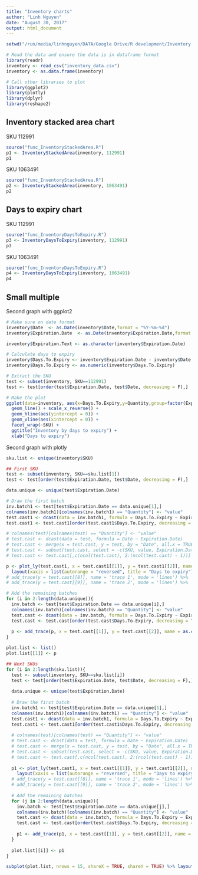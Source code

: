 ```yaml
---
title: "Inventory charts"
author: "Linh Nguyen"
date: "August 30, 2017"
output: html_document
---
```


```r
setwd("/run/media/linhnguyen/DATA/Google Drive/R development/Inventory charts")

# Read the data and ensure the data is in dataframe format
library(readr)
inventory <- read_csv("inventory_data.csv")
inventory <- as.data.frame(inventory)

# Call other libraries to plot
library(ggplot2)
library(plotly)
library(dplyr)
library(reshape2)
```

## Inventory stacked area chart

SKU 112991
```r
source("func_InventoryStackedArea.R")
p1 <- InventoryStackedArea(inventory, 112991)
p1
```

SKU 1063491
```r
source("func_InventoryStackedArea.R")
p2 <- InventoryStackedArea(inventory, 1063491)
p2
```

## Days to expiry chart

SKU 112991
```r
source("func_InventoryDaysToExpiry.R")
p3 <- InventoryDaysToExpiry(inventory, 112991)
p3
```

SKU 1063491
```r
source("func_InventoryDaysToExpiry.R")
p4 <- InventoryDaysToExpiry(inventory, 1063491)
p4
```

## Small multiple

Second graph with ggplot2
```r
# Make sure on date format
inventory$Date  <- as.Date(inventory$Date,format = "%Y-%m-%d")
inventory$Expiration.Date  <- as.Date(inventory$Expiration.Date,format = "%Y-%m-%d")

inventory$Expiration.Text <- as.character(inventory$Expiration.Date)

# Calculate days to expiry
inventory$Days.To.Expiry <- inventory$Expiration.Date - inventory$Date
inventory$Days.To.Expiry <- as.numeric(inventory$Days.To.Expiry)

# Extract the SKU
test <- subset(inventory, SKU==112991)
test <- test[order(test$Expiration.Date, test$Date, decreasing = F),]

# Make the plot
ggplot(data=inventory, aes(x=Days.To.Expiry,y=Quantity,group=factor(Expiration.Text))) +
  geom_line() + scale_x_reverse() + 
  geom_hline(aes(yintercept = 0)) +
  geom_vline(aes(xintercept = 0)) +
  facet_wrap(~SKU) +
  ggtitle("Inventory by days to expiry") +
  xlab("Days to expiry")
```

Second graph with plotly
```r
sku.list <- unique(inventory$SKU)

## First SKU
test <- subset(inventory, SKU==sku.list[1])
test <- test[order(test$Expiration.Date, test$Date, decreasing = F),]

data.unique <- unique(test$Expiration.Date)

# Draw the first batch
inv.batch1 <- test[test$Expiration.Date == data.unique[1],]
colnames(inv.batch1)[colnames(inv.batch1) == "Quantity"] <- "value"
test.cast1 <- dcast(data = inv.batch1, formula = Days.To.Expiry ~ Expiration.Date)
test.cast1 <- test.cast1[order(test.cast1$Days.To.Expiry, decreasing = TRUE),]

# colnames(test)[colnames(test) == "Quantity"] <- "value"
# test.cast <- dcast(data = test, formula = Date ~ Expiration.Date)
# test.cast <- merge(x = test.cast, y = test, by = "Date", all.x = TRUE)
# test.cast <- subset(test.cast, select = -c(SKU, value, Expiration.Date, Expiration.Text))
# test.cast <- test.cast[,c(ncol(test.cast), 2:(ncol(test.cast) - 1))]

p <- plot_ly(test.cast1, x = test.cast1[[1]], y = test.cast1[[2]], name = as.character(data.unique[1]), type = 'scatter', mode = 'lines') %>%
  layout(xaxis = list(autorange = "reversed", title = "Days to expiry"))
# add_trace(y = test.cast[[8]], name = 'trace 1', mode = 'lines') %>%
# add_trace(y = test.cast[[9]], name = 'trace 2', mode = 'lines') %>%

# Add the remaining batches
for (i in 2:length(data.unique)){
  inv.batch <- test[test$Expiration.Date == data.unique[i],]
  colnames(inv.batch)[colnames(inv.batch) == "Quantity"] <- "value"
  test.cast <- dcast(data = inv.batch, formula = Days.To.Expiry ~ Expiration.Date)
  test.cast <- test.cast[order(test.cast$Days.To.Expiry, decreasing = TRUE),]
  
  p <- add_trace(p, x = test.cast[[1]], y = test.cast[[2]], name = as.character(data.unique[i]), mode = 'lines')
}

plot.list <- list()
plot.list[[1]] <- p

## Next SKUs
for (i in 2:length(sku.list)){
  test <- subset(inventory, SKU==sku.list[i])
  test <- test[order(test$Expiration.Date, test$Date, decreasing = F),]
  
  data.unique <- unique(test$Expiration.Date)
  
  # Draw the first batch
  inv.batch1 <- test[test$Expiration.Date == data.unique[1],]
  colnames(inv.batch1)[colnames(inv.batch1) == "Quantity"] <- "value"
  test.cast1 <- dcast(data = inv.batch1, formula = Days.To.Expiry ~ Expiration.Date)
  test.cast1 <- test.cast1[order(test.cast1$Days.To.Expiry, decreasing = TRUE),]
  
  # colnames(test)[colnames(test) == "Quantity"] <- "value"
  # test.cast <- dcast(data = test, formula = Date ~ Expiration.Date)
  # test.cast <- merge(x = test.cast, y = test, by = "Date", all.x = TRUE)
  # test.cast <- subset(test.cast, select = -c(SKU, value, Expiration.Date, Expiration.Text))
  # test.cast <- test.cast[,c(ncol(test.cast), 2:(ncol(test.cast) - 1))]
  
  p1 <- plot_ly(test.cast1, x = test.cast1[[1]], y = test.cast1[[2]], name = as.character(data.unique[1]), type = 'scatter', mode = 'lines') %>%
    layout(xaxis = list(autorange = "reversed", title = "Days to expiry"))
  # add_trace(y = test.cast[[8]], name = 'trace 1', mode = 'lines') %>%
  # add_trace(y = test.cast[[9]], name = 'trace 2', mode = 'lines') %>%
  
  # Add the remaining batches
  for (j in 2:length(data.unique)){
    inv.batch <- test[test$Expiration.Date == data.unique[j],]
    colnames(inv.batch)[colnames(inv.batch) == "Quantity"] <- "value"
    test.cast <- dcast(data = inv.batch, formula = Days.To.Expiry ~ Expiration.Date)
    test.cast <- test.cast[order(test.cast$Days.To.Expiry, decreasing = TRUE),]
    
    p1 <- add_trace(p1, x = test.cast[[1]], y = test.cast[[2]], name = as.character(data.unique[i]), mode = 'lines')
  }
  
  plot.list[[i]] <- p1
}

subplot(plot.list, nrows = 15, shareX = TRUE, shareY = TRUE) %>% layout(dragmode = "select")
```

